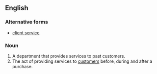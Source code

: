 ==English==
{{wikipedia}}

===Alternative forms===
*[[client service]]

===Noun===
{{en-noun|-}}

# A department that provides services to past customers.
# The act of providing services to [[customer]]s before, during and after a purchase.